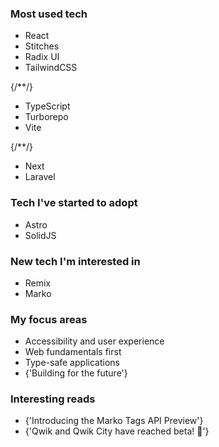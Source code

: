
### Most used tech

- <OutboundLink href="https://reactjs.org/">React</OutboundLink>
- <OutboundLink href="https://stitches.dev/">Stitches</OutboundLink>
- <OutboundLink href="https://www.radix-ui.com/">Radix UI</OutboundLink>
- <OutboundLink href="https://tailwindcss.com/">TailwindCSS</OutboundLink>

{/**/}

- <OutboundLink href="https://www.typescriptlang.org/">TypeScript</OutboundLink>
- <OutboundLink href="https://turborepo.org/">Turborepo</OutboundLink>
- <OutboundLink href="https://vitejs.dev/">Vite</OutboundLink>

{/**/}

- <OutboundLink href="https://nextjs.org/">Next</OutboundLink>
- <OutboundLink href="https://laravel.com/">Laravel</OutboundLink>

### Tech I've started to adopt

- <OutboundLink href="https://astro.build/">Astro</OutboundLink>
- <OutboundLink href="https://www.solidjs.com/">SolidJS</OutboundLink>

### New tech I'm interested in

- <OutboundLink href="https://remix.run/">Remix</OutboundLink>
- <OutboundLink href="https://markojs.com/">Marko</OutboundLink>

### My focus areas

- Accessibility and user experience
- Web fundamentals first
- Type-safe applications
- <OutboundLink href="https://frontendmastery.com/posts/building-future-facing-frontend-architectures/">
    {'Building for the future'}
  </OutboundLink>

### Interesting reads

- <OutboundLink href="https://dev.to/ryansolid/introducing-the-marko-tags-api-preview-37o4/">
    {'Introducing the Marko Tags API Preview'}
  </OutboundLink>
- <OutboundLink href="https://www.builder.io/blog/qwik-and-qwik-city-have-reached-beta">
    {'Qwik and Qwik City have reached beta! 🎉'}
  </OutboundLink>
